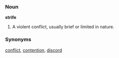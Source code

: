 ===Noun===
'''strife'''

#A violent conflict, usually brief or limited in nature.

===Synonyms===

[[conflict]], [[contention]], [[discord]]